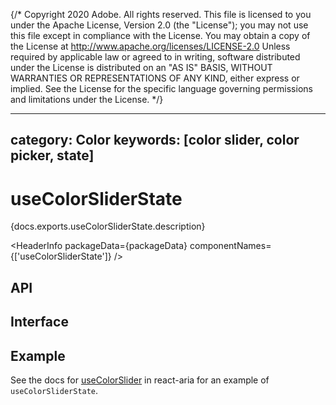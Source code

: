 {/* Copyright 2020 Adobe. All rights reserved.
This file is licensed to you under the Apache License, Version 2.0 (the "License");
you may not use this file except in compliance with the License. You may obtain a copy
of the License at http://www.apache.org/licenses/LICENSE-2.0
Unless required by applicable law or agreed to in writing, software distributed under
the License is distributed on an "AS IS" BASIS, WITHOUT WARRANTIES OR REPRESENTATIONS
OF ANY KIND, either express or implied. See the License for the specific language
governing permissions and limitations under the License. */}



---
category: Color
keywords: [color slider, color picker, state]
---

# useColorSliderState

<PageDescription>{docs.exports.useColorSliderState.description}</PageDescription>

<HeaderInfo
  packageData={packageData}
  componentNames={['useColorSliderState']} />

## API

<FunctionAPI function={docs.exports.useColorSliderState} links={docs.links} />

## Interface

<ClassAPI links={docs.links} class={docs.links[docs.exports.useColorSliderState.return.id]} />

## Example

See the docs for [useColorSlider](/react-aria/useColorSlider.html) in react-aria for an example of `useColorSliderState`.

